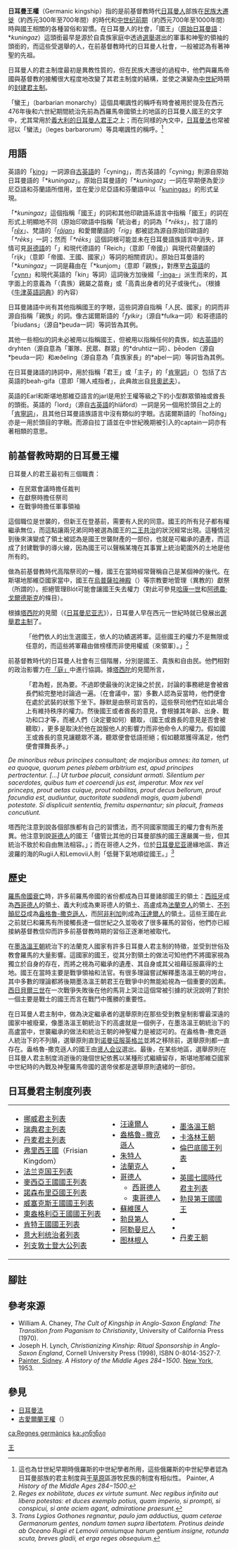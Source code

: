'''日耳曼王權'''（Germanic kingship）指的是前基督教時代[[日耳曼人|日耳曼人]]部族在[[欧洲民族大迁徙|民族大遷徙]]（約西元300年至700年間）的時代和[[中世纪前期|中世纪前期]]（約西元700年至1000年間）時與國王相關的各種習俗和習慣。在日耳曼人的社會，「國王」（[[原始日耳曼語|原始日耳曼語]]：*''kuningaz''）這頭銜最早是源於自貴族家庭中透過[[選舉君主制|選舉]]選出的軍事和神聖的領袖的頭銜的，而這些受選舉的人，在前基督教時代的日耳曼人社會，一般被認為有著神聖的先祖。

日耳曼人的君主制度最初是異教性質的，但在民族大遷徙的過程中，他們與羅馬帝國與基督教的接觸很大程度地改變了其君主制度的結構，並使之演變為[[中世紀中期|中世紀]]時期的[[封建制度_(歐洲)|封建君主制]]。

「蠻王」（barbarian monarchy）這個具嘲諷性的稱呼有時會被用於提及在西元476年後和六世紀期間統治先前為西羅馬帝國領土的地區的日耳曼人國王的文字中，尤其常用於[[意大利统治者列表|義大利的日耳曼人君王]]之上；而在同樣的內文中，[[日耳曼法|日耳曼法]]也常被冠以「蠻法」（leges barbarorum）等具嘲諷性的稱呼。<ref>這也為廿世紀早期時俄羅斯的中世紀學者所用，這些俄羅斯的中世紀學者認為日耳曼部族的君主制度與[[干草原|干草原]]區游牧民族的制度有相似性。 Painter, ''A History of the Middle Ages 284−1500''.</ref>

==用語==
英語的「[[:wikt:en:king|king]]」一詞源自[[古英語|古英語]]的「cyning」，而古英語的「cyning」則源自原始日耳曼語的「*''kuningaz''」。原始日耳曼語的「*''kuningaz''」一詞在早期便為愛沙尼亞語和芬蘭語所借用，並在愛沙尼亞語和芬蘭語中以「[[:wikt:en:kuningas|kuningas]]」的形式呈現。

「*''kuningaz''」這個指稱「國王」的詞和其他印歐語系語言中指稱「國王」的詞在形式上明顯地不同（原始印歐語中指稱「統治者」的詞為「''*rēks''」，拉丁語的「''[[罗马国王|rēx]]''」、梵語的「''[[拉者|rājan]]''」和愛爾蘭語的「''ríg''」都被認為源自原始印歐語的「''*rēks''」一詞；然而「''*rēks''」這個詞根可能並未在日耳曼語族語言中消失，詳情可見[[哥德語|哥德語]]的「{{link-en|reiks|reiks}}」和現代德語的「Reich」（意即「帝國」）與現代荷蘭語的「rijk」（意即「帝國、王國、國家」）等詞的相關資訊）。原始日耳曼語的「*''kuningaz''」一詞是藉由在「*kunjom」（意即「親族」，對應至[[古英語|古英語]]的「[[:wikt:en:cynn|cynn]]」和現代英語的「kin」等詞）這詞後方加後綴「[[:wikt:en:-ing|-inga-]]」派生而來的，其字面上的意義為「（貴族）親屬之苗裔」或「高貴出身者的兒子或後代」。（根據《[[牛津英語詞典|牛津英語詞典]]》的內容）

日耳曼諸語中尚有其他指稱國王的字眼，這些詞源自指稱「人民、國家」的詞而非源自指稱「親族」的詞。像古諾爾斯語的「''fylkir''」（源自*fulka一詞）和哥德語的「þiudans」（源自*þeuda一詞）等詞皆為其例。

其他一些相似的詞未必被用以指稱國王，但被用以指稱任何的貴族，如[[古英語|古英語]]的dryhten（源自意為「軍隊、民眾、群眾」的*druhtiz一詞）、þēoden（源自*þeuda一詞）和æðeling（源自意為「貴族家長」的*aþel一詞）等詞皆為其例。

在日耳曼諸語的詩詞中，用於指稱「君王」或「主子」的「[[肯寧詞|肯寧詞]]」（{{link-en|kenning|kenning}}）包括了古英語的beah-gifa（意即「賜人戒指者」，此典故出自[[貝奧武夫|貝奧武夫]]）。

英語的Earl和斯堪地那維亞語言的jarl是用於王權等級之下的小型群眾領袖或酋長的頭銜。英語的「lord」（源自[[古英語|古英語]]的hlāford）一詞是另一個用於頭目之上的「[[肯寧詞|肯寧詞]]」，且其他日耳曼語族語言中沒有類似的字眼。古諾爾斯語的「hofðing」亦是一用於頭目的字眼。而源自拉丁語並在中世紀晚期被引入的captain一詞亦有著相類的意思。

==前基督教時期的日耳曼王權==
日耳曼人的君王最初有三個職責：
* 在民眾會議時擔任裁判
* 在獻祭時擔任祭司
* 在戰爭時擔任軍事領袖

這個職位是世襲的，但新王在登基前，需要有人民的同意。國王的所有兒子都有權繼承無位，而這點讓兩兄弟同時被選為國王的[[二头政治|二王共治]]的狀況經常出現。這種情況到後來演變成了領土被認為是國王世襲財產的一部份，也就是可繼承的遺產，而這成了封建戰爭的導火線，因為國王可以聲稱某塊在其事實上統治範圍外的土地是他所有的。

做為前基督教時代高階祭司的一種，國王在當時經常聲稱自己是某個神的後代。在斯堪地那維亞國家當中，國王在[[烏普薩拉神殿|烏普薩拉神殿]]（{{link-en|Temple at Uppsala|Temple at Uppsala}}）等宗教要地管理（異教的）獻祭（所謂的{{link-en|Blót|Blót}}）。拒絕管理Blót可能會讓國王失去權力（對此可參見[[哈康一世|哈康一世]]和[[阿德農·戈爾德斯克|阿德農·戈爾德斯克]]的條目）。

根據[[塔西陀|塔西陀]]的見聞（《[[日耳曼尼亚志|日耳曼尼亚志]]》），日耳曼人早在西元一世紀時就已發展出[[選舉君主制|選舉君主制]]了。
:「他們依人的出生選國王，依人的功績選將軍。這些國王的權力不是無限或任意的，而這些將軍藉由做榜樣而非使用權威（來領軍）。」<ref>''Reges ex nobilitate, duces ex virtute sumunt. Nec regibus infinita aut libera potestas: et duces exemplo potius, quam imperio, si prompti, si conspicui, si ante aciem agant, admiratione praesunt.''</ref>

前基督教時代的日耳曼人社會有三個階層，分別是國王、貴族和自由民。他們相對的政治影響力在[[庭（機關）|「庭」]]中進行協調。據[[塔西陀|塔西陀]]的見聞所言，
:「君為輕，民為要。不過即使最後的決定操之於民，討論的事務總是會被酋長們給完整地討論過一遍。（在會議中，當）多數人認為妥當時，他們便會在處於武裝的狀態下坐下。靜默是由祭司宣告的，這些祭司他們在如此場合上有維持秩序的權力。然後國王或者酋長的意見，會根據其年齡、出身、戰功和口才等，而被人們（決定要如何）聽取，（國王或酋長的意見是否會被聽取），更多是取決於他在說服他人的影響力而非他命令人的權力。假如國王或酋長的意見讓聽眾不滿，聽眾便會低語拒絕；假如聽眾獲得滿足，他們便會揮舞長矛。」<ref>
'' De minoribus rebus principes consultant; de majoribus omnes: ita tamen, ut ea quoque, quorum penes plebem arbitrium est, apud principes pertractentur. [...] 
Ut turbae placuit, considunt armati. Silentium per sacerdotes, quibus tum et coercendi jus est, imperatur. Mox rex vel princeps, prout aetas cuique, prout nobilitas, prout decus bellorum, prout facundia est, audiuntur, auctoritate suadendi magis, quam jubendi potestate. Si displicuit sententia, fremitu aspernantur; sin placuit, frameas concutiunt.''
</ref>

塔西陀注意到說各個部族都有自己的習慣法，而不同國家間國王的權力會有所差異。他注意到說[[哥德人|哥德人]]的國王「儘管比其他的日耳曼部族的國王還嚴厲一些，但其統治不致於和自由無法相容。」；而在哥德人之外，位於[[日耳曼尼亚|日耳曼尼亚]]邊緣地區、靠近波羅的海的Rugii人和Lemovii人則「低聲下氣地順從國王。」<ref>''Trans Lygios Gothones regnantur, paulo jam adductius, quam ceterae Germanorum gentes, nondum tamen supra libertatem. Protinus deinde ab Oceano Rugii et Lemovii omniumque harum gentium insigne, rotunda scuta, breves gladii, et erga reges obsequium.''</ref>

==歷史==
[[罗马帝国的衰落|羅馬帝國衰亡]]時，許多前羅馬帝國的省份都成為日耳曼諸部國王的領土：[[西班牙_(罗马行省)|西班牙]]成為[[西哥德人|西哥德人]]的領土、義大利成為東哥德人的領土、高盧成為[[法蘭克人|法蘭克人]]的領土、[[不列顛尼亞_(羅馬行省)|不列顛尼亞]]成為[[盎格魯-撒克遜人|盎格魯-撒克遜人]]，而[[阿非利加_(羅馬行省)|阿非利加]]則成為[[汪達爾人|汪達爾人]]的領土。這些王國在此之前就已和羅馬有所接觸長達一個世紀之久並吸收了很多羅馬的習俗，他們亦已經接納基督教信仰而許多前基督教時期的習俗正逐漸地被取代。

在[[墨洛溫王朝|墨洛溫王朝]]統治下的法蘭克人國家有許多日耳曼人君主制的特徵，並受到世俗及教會羅馬的大量影響。這國家的國王，從其分割領土的做法可知他們不將國家視為獨立於自身的存在，而將之視為可繼承的遺產、其自身或其父祖藉征服贏得的土地。國王在當時主要是戰爭領袖和法官。有很多理論嘗試解釋墨洛溫王朝的垮台，其中多數的理論都將後期墨洛溫王朝君王在戰爭中的無能給視為一個重要的因素。[[西日貝爾三世|西日貝爾三世]]在一次戰爭失敗後在他的馬背上哭泣這個常被引據的狀況說明了對於一個主要是戰士的國王而言在戰鬥中獲勝的重要性。

在日耳曼人君主制中，做為決定繼承者的選舉原則在那些受到教皇制影響最深遠的國家中被廢棄，像墨洛溫王朝統治下的高盧就是一個例子，在墨洛溫王朝統治下的高盧當中，世襲繼承的做法和統治王朝的神聖權力是被認可的。在盎格魯-撒克遜人統治下的不列顛，選舉原則直到[[诺曼征服英格兰|诺曼征服英格兰]]並將之移除前，選舉原則都一直存在。盎格魯-撒克遜人的國王由[[贤人会议|贤人会议]]選出。最後，在某些地區，選舉原則在日耳曼人君主制度消逝後的幾個世紀依舊以某種形式繼續留存，斯堪地那維亞國家中世紀時的內戰及神聖羅馬帝國的選帝侯都是選舉原則遺緒的一部份。

==日耳曼君主制度列表==
{|
| valign="top" |
*[[挪威君主列表|挪威君主列表]]
*[[瑞典君主列表|瑞典君主列表]]
*[[丹麦君主列表|丹麦君主列表]]
*[[弗里西王國|弗里西王國]]（Frisian Kingdom）
*[[法兰克国王列表|法兰克国王列表]]
*[[麥西亞王國國王列表|麥西亞王國國王列表]]
*[[諾森布里亞國王列表|諾森布里亞國王列表]]
*[[威塞克斯王國國王列表|威塞克斯王國國王列表]]
*[[東盎格利亞王國國王列表|東盎格利亞王國國王列表]]
*[[肯特王國國王列表|肯特王國國王列表]]
*[[意大利统治者列表|意大利统治者列表]]
*[[列支敦士登大公列表|列支敦士登大公列表]]
| valign="top" |
*[[汪達爾人|汪達爾人]]
*[[盎格魯-撒克遜人|盎格魯-撒克遜人]]
*[[朱特人|朱特人]]
*[[法蘭克人|法蘭克人]]
*[[哥德人|哥德人]]
**[[西哥德人|西哥德人]]
**[[東哥德人|東哥德人]]
*[[蘇維匯人|蘇維匯人]]
*[[勃艮第人|勃艮第人]]
*[[阿勒曼尼人|阿勒曼尼人]]
*[[图林根人|图林根人]]
| valign="top" |
*[[墨洛溫王朝|墨洛溫王朝]]
*[[卡洛林王朝|卡洛林王朝]]
*[[倫巴底國王列表|倫巴底國王列表]]
*{{link-en|Agilolfing|Agilolfing}}
*[[英國七國時代君主列表|英國七國時代君主列表]]
*[[勃艮第王國國王|勃艮第王國國王]]
*{{link-en|Ynglings|Ynglings}}
*{{link-en|Wuffingas|Wuffingas}}
*[[丹麦王朝|丹麦王朝]]
|}

==腳註==
{{Reflist}}

==參考來源==
*William A. Chaney, ''The Cult of Kingship in Anglo-Saxon England: The Transition from Paganism to Christianity'', University of California Press (1970).
*Joseph H. Lynch, ''Christianizing Kinship: Ritual Sponsorship in Anglo-Saxon England'', Cornell University Press (1998), ISBN 0-8014-3527-7.
*[[Sidney_Painter|Painter, Sidney]]. ''A History of the Middle Ages 284−1500''. [[New_York,_New_York|New York]], 1953.

==參見==
*[[日耳曼法|日耳曼法]]
*[[古愛爾蘭王權|古愛爾蘭王權]]（{{link-en|Kingship in Early Irish Law|Early Irish law#Kingship}}）

{{DEFAULTSORT:Germanic Monarchy}}
[[Category:日耳曼法|王]]

[[ca:Regnes_germànics|ca:Regnes germànics]]
[[ka:კონუნგი|ka:კონუნგი]]